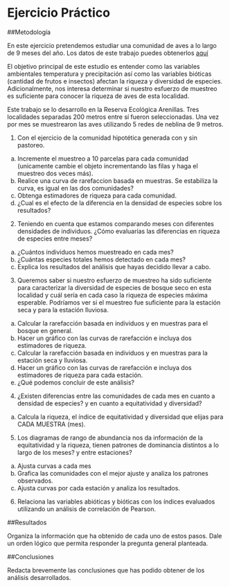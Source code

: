 # Ejercicio Práctico 

##Metodología

En este ejercicio pretendemos estudiar una comunidad de aves a lo largo de 9 meses del año. Los datos de este trabajo puedes obtenerlos [aquí](https://github.com/Ciespinosa/datos_practicas/blob/master/Aves_temporal.xlsx)

El objetivo principal de este estudio es entender como las variables ambientales temperatura y precipitación así como las variables bióticas (cantidad de frutos e insectos) afectan la riqueza y diversidad de especies. Adicionalmente, nos interesa determinar si nuestro esfuerzo de muestreo es suficiente para conocer la riqueza de aves de esta localidad.

Este trabajo se lo desarrollo en la Reserva Ecológica Arenillas. Tres localidades separadas 200 metros entre sí fueron seleccionadas. Una vez por mes se muestrearon las aves utilizando 5 redes de neblina de 9 metros. 


1. Con el ejercicio de la comunidad hipotética generada con y sin pastoreo. 

  a. Incremente el muestreo a 10 parcelas para cada comunidad (unicamente cambie el objeto incrementando las filas y haga el muestreo dos veces más).
  b. Realice una curva de rarefaccion basada en muestras. Se estabiliza la curva, es igual en las dos comunidades?
  c. Obtenga estimadores de riqueza para cada comunidad.
  d. ¿Cual es el efecto de la diferencia en la densidad de especies sobre los resultados? 


2. Teniendo en cuenta que estamos comparando meses con diferentes densidades de individuos. ¿Cómo evaluarías las diferencias en riqueza de especies entre meses?
  a.  ¿Cuántos individuos hemos muestreado en cada mes?
  b.	¿Cuántas especies totales hemos detectado en cada mes?
  c.	Explica los resultados del análisis que hayas decidido llevar a cabo.

3.	Queremos saber si nuestro esfuerzo de muestreo ha sido suficiente para caracterizar la diversidad de especies de bosque seco en esta localidad y cuál sería en cada caso la riqueza de especies máxima esperable. Podríamos ver si el muestreo fue suficiente para la estación seca y para la estación lluviosa.

  a. Calcular la rarefacción basada en individuos y en muestras para el bosque en general.
  b. Hacer un gráfico con las curvas de rarefacción e incluya dos estimadores de riqueza.
  c. Calcular la rarefacción basada en individuos y en muestras para la estación seca y lluviosa.
  d. Hacer un gráfico con las curvas de rarefacción e incluya dos estimadores de riqueza para cada estación.
  e. ¿Qué podemos concluir de este análisis?


4.	¿Existen diferencias entre las comunidades de cada mes en cuanto a densidad de especies? y en cuanto a equitatividad y diversidad? 

  a. Calcula la riqueza, el índice de equitatividad y diversidad que elijas para CADA MUESTRA (mes).

5. Los diagramas de rango de abundancia nos da información de la equitatividad y la riqueza, tienen patrones de dominancia distintos a lo largo de los meses? y entre estaciones?

  a. Ajusta curvas a cada mes
  b. Grafica las comunidades con el mejor ajuste y analiza los patrones observados.
  c. Ajusta curvas por cada estación y analiza los resultados.

6. Relaciona las variables abióticas y bióticas con los índices evaluados utilizando un análisis de correlación de Pearson.

##Resultados

Organiza la información que ha obtenido de cada uno de estos pasos. Dale un orden lógico que permita responder la pregunta general planteada.

##Conclusiones

Redacta brevemente las conclusiones que has podido obtener de los análisis desarrollados.
